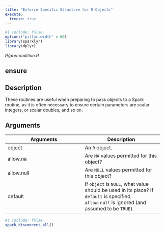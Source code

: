 ```yaml
---
title: "Enforce Specific Structure for R Objects"
execute:
  freeze: true
---
```


```r
#| include: false
options("pillar.width" = 60)
library(sparklyr) 
library(dplyr)
```

*R/precondition.R*

## ensure

## Description
 These routines are useful when preparing to pass objects to a Spark routine, as it is often necessary to ensure certain parameters are scalar integers, or scalar doubles, and so on. 



## Arguments
|Arguments|Description|
|---|---|
| object | An `R` object. |
| allow.na | Are `NA` values permitted for this object? |
| allow.null | Are `NULL` values permitted for this object? |
| default | If `object` is `NULL`, what value should be used in its place? If `default` is specified, `allow.null` is ignored (and assumed to be `TRUE`). |








```r
#| include: false
spark_disconnect_all()
```
